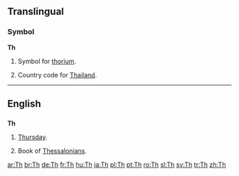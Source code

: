 {{see|TH|-th|.th}}
==Translingual==

===Symbol===
'''Th'''

# {{element symbol}} Symbol for [[thorium]].
# Country code for [[Thailand]].

----

==English==

==={{abbreviation}}===
'''Th'''

# [[Thursday]].
# {{biblical}} Book of [[Thessalonians]].

[[ar:Th]]
[[br:Th]]
[[de:Th]]
[[fr:Th]]
[[hu:Th]]
[[ja:Th]]
[[pl:Th]]
[[pt:Th]]
[[ro:Th]]
[[sl:Th]]
[[sv:Th]]
[[tr:Th]]
[[zh:Th]]